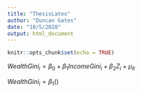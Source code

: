 ```yaml
---
title: "ThesisLatex"
author: "Duncan Gates"
date: "10/5/2020"
output: html_document
---
```


```r
knitr::opts_chunk$set(echo = TRUE)
```

$WealthGini_i = \beta_0 + \beta_1IncomeGini_i + \beta_2Z_i + \mu_{it}$

$WealthGini_i = \beta_1()$